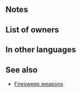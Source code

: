 {{SkillPage Tabs}}{{Weapon Infobox
|tagid=SID_火薙ぎの弓＋
|weaponType=Bow
|might=11
|range=2
|effectiveness=flying
|effect=Effective against flying foes. Unit and foe cannot counterattack.
|cost=300
|exclusive=0
|userVersion1=Bow
|userVersion2=Arrow
|statModifiers=0,11,0,0,0
|properties=random_owner
}}
==Notes==
{{Firesweep interaction}}
{{Effective damage bonus|flying}}

==List of owners==
{{Skill Hero List}}
==In other languages==
{{OtherLanguages
|japanese=火薙ぎの弓＋
|german=Feuerfegerbog.+
|spanishEU=Arco Vulcano +
|spanishLA=Arco Vulcano +
|french=Arc enflammé +
|italian=Spazzafuoco+
|chineseTW=火薙之弓＋
|portuguese=Arco vulcão+
}}
==See also==
* [[Skill families#Firesweep|Firesweep weapons]]
{{Weapons Navbox}}